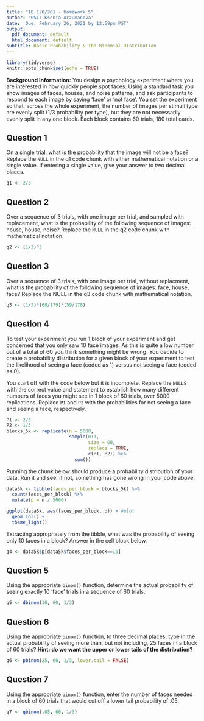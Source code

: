 ```yaml
---
title: "IB 120/201 - Homework 5"
author: 'GSI: Ksenia Arzumanova'
date: 'Due: February 26, 2021 by 12:59pm PST'
output:
  pdf_document: default
  html_document: default
subtitle: Basic Probability & The Binomial Distribution
---
```


```r
library(tidyverse)
knitr::opts_chunk$set(echo = TRUE)
```

**Background Information:** You design a psychology experiment where you are interested in how quickly people spot faces. Using a standard task you show images of faces, houses, and noise patterns, and ask participants to respond to each image by saying ‘face’ or ‘not face’. You set the experiment so that, across the whole experiment, the number of images per stimuli type are evenly split (1/3 probability per type), but they are not necessarily evenly split in any one block. Each block contains 60 trials, 180 total cards.

## Question 1

On a single trial, what is the probability that the image will not be a face? Replace the `NULL` in the q1 code chunk with either mathematical notation or a single value. If entering a single value, give your answer to two decimal places.

``` r
q1 <- 2/3
```

## Question 2

Over a sequence of 3 trials, with one image per trial, and sampled with replacement, what is the probability of the following sequence of images: house, house, noise? Replace the `NULL` in the q2 code chunk with mathematical notation.

``` r
q2 <- (1/3)^3
```

## Question 3

Over a sequence of 3 trials, with one image per trial, without replacment, what is the probability of the following sequence of images: face, house, face? Replace the NULL in the q3 code chunk with mathematical notation.

``` r
q3 <- (1/3)*(60/179)*(59/178)
```

## Question 4

To test your experiment you run 1 block of your experiment and get concerned that you only saw 10 face images. As this is quite a low number out of a total of 60 you think something might be wrong. You decide to create a probability distribution for a given block of your experiment to test the likelihood of seeing a face (coded as 1) versus not seeing a face (coded as 0).

You start off with the code below but it is incomplete. Replace the `NULLS` with the correct value and statement to establish how many different numbers of faces you might see in 1 block of 60 trials, over 5000 replications. Replace `P1` and `P2` with the probabilities for not seeing a face and seeing a face, respectively.

``` r
P1 <- 2/3
P2 <- 1/3
blocks_5k <- replicate(n = 5000, 
                       sample(0:1, 
                              size = 60, 
                              replace = TRUE, 
                              c(P1, P2)) %>% 
                         sum())

```

Running the chunk below should produce a probability distribution of your data. Run it and see. If not, something has gone wrong in your code above.

``` r
data5k <- tibble(faces_per_block = blocks_5k) %>% 
  count(faces_per_block) %>%
  mutate(p = n / 5000)

ggplot(data5k, aes(faces_per_block, p)) + #plot
  geom_col() + 
  theme_light()
```

Extracting appropriately from the tibble, what was the probability of seeing only 10 faces in a block? Answer in the cell block below. 

``` r
q4 <- data5k$p[data5k$faces_per_block==10]
```

## Question 5

Using the appropriate `binom()` function, determine the actual probability of seeing exactly 10 'face' trials in a sequence of 60 trials.  

``` r
q5 <- dbinom(10, 60, 1/3)
```

## Question 6

Using the appropriate `binom()` function, to three decimal places, type in the actual probability of seeing more than, but not including, 25 faces in a block of 60 trials? 
**Hint: do we want the upper or lower tails of the distribution?**
``` r
q6 <- pbinom(25, 60, 1/3, lower.tail = FALSE)
```

## Question 7

Using the appropriate `binom()` function, enter the number of faces needed in a block of 60 trials that would cut off a lower tail probability of .05.

``` r
q7 <- qbinom(.05, 60, 1/3)
```

